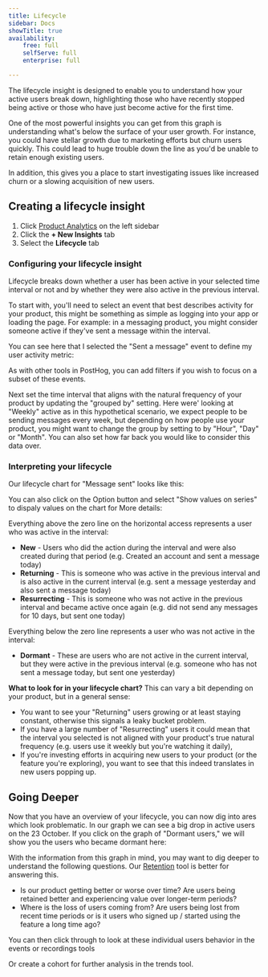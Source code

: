 ```yaml
---
title: Lifecycle
sidebar: Docs
showTitle: true
availability:
    free: full
    selfServe: full
    enterprise: full

---
```


The lifecycle insight is designed to enable you to understand how your active users break down, highlighting those who have recently stopped being active or those who have just become active for the first time.

One of the most powerful insights you can get from this graph is understanding what's below the surface of your user growth. For instance, you could have stellar growth due to marketing efforts but churn users quickly. This could lead to huge trouble down the line as you'd be unable to retain enough existing users.

In addition, this gives you a place to start investigating issues like increased churn or a slowing acquisition of new users.

## Creating a lifecycle insight

1. Click [Product Analytics](https://us.posthog.com/insights) on the left sidebar
1. Click the **+ New Insights** tab
1. Select the **Lifecycle** tab

### Configuring your lifecycle insight

Lifecycle breaks down whether a user has been active in your selected time interval or not and by whether they were also active in the previous interval.

To start with, you'll need to select an event that best describes activity for your product, this might be something as simple as logging into your app or loading the page. For example: in a messaging product, you might consider someone active if they've sent a message within the interval.

You can see here that I selected the "Sent a message" event to define my user activity metric:

<ProductScreenshot
    imageLight = {sentAMessageLight} 
    imageDark = {sentAMessageDark}
    classes="rounded"
    alt="Set up a new lifecycle analysis with custom event 'Sent a message'"
/>

As with other tools in PostHog, you can add filters if you wish to focus on a subset of these events.

<ProductScreenshot
    imageLight = {lifecycleFiltersLight} 
    imageDark = {lifecycleFiltersDark}
    classes="rounded"
    alt="Add filters for lifecycle analysis"
/>

Next set the time interval that aligns with the natural frequency of your product by updating the "grouped by" setting. Here were' looking at "Weekly" active as in this hypothetical scenario, we expect people to be sending messages every week, but depending on how people use your product, you might want to change the group by setting to by "Hour", "Day" or "Month". You can also set how far back you would like to consider this data over.

<ProductScreenshot
    imageLight = {timeControlLight} 
    imageDark = {timeControlDark}
    classes="rounded"
    alt="Set time interval"
/>

### Interpreting your lifecycle

Our lifecycle chart for "Message sent" looks like this:

<ProductScreenshot
    imageLight = {chartLight} 
    imageDark = {chartDark}
    classes="rounded"
    alt="Lifecycle chart"
/>

You can also click on the Option button and select "Show values on series" to dispaly values on the chart for More details: 

<ProductScreenshot
    imageLight = {showValuesLight} 
    imageDark = {showValuesDark}
    classes="rounded"
    alt="Lifecycle chart with values on the chart"
/>

Everything above the zero line on the horizontal access represents a user who was active in the interval:

-   **New** - Users who did the action during the interval and were also created during that period (e.g. Created an account and sent a message today)
-   **Returning** - This is someone who was active in the previous interval and is also active in the current interval (e.g. sent a message yesterday and also sent a message today)
-   **Resurrecting** - This is someone who was not active in the previous interval and became active once again (e.g. did not send any messages for 10 days, but sent one today)

Everything below the zero line represents a user who was not active in the interval:

-   **Dormant** - These are users who are not active in the current interval, but they were active in the previous interval (e.g. someone who has not sent a message today, but sent one yesterday)

**What to look for in your lifecycle chart?**
This can vary a bit depending on your product, but in a general sense:

-   You want to see your "Returning" users growing or at least staying constant, otherwise this signals a leaky bucket problem.
-   If you have a large number of "Resurrecting" users it could mean that the interval you selected is not aligned with your product's true natural frequency (e.g. users use it weekly but you're watching it daily),
-   If you're investing efforts in acquiring new users to your product (or the feature you're exploring), you want to see that this indeed translates in new users popping up.

## Going Deeper

Now that you have an overview of your lifecycle, you can now dig into ares which look problematic. In our graph we can see a big drop in active users on the 23 October. If you click on the graph of "Dormant users," we will show you the users who became dormant here:

With the information from this graph in mind, you may want to dig deeper to understand the following questions. Our [Retention](retention) tool is better for answering this.

-   Is our product getting better or worse over time? Are users being retained better and experiencing value over longer-term periods?
-   Where is the loss of users coming from? Are users being lost from recent time periods or is it users who signed up / started using the feature a long time ago?

<ProductScreenshot
    imageLight = {detailLight} 
    imageDark = {detailDark}
    classes="rounded"
    alt="Lifecycle chart pop-up"
/>

You can then click through to look at these individual users behavior in the events or recordings tools


<ProductScreenshot
    imageLight = {viewSessionLight} 
    imageDark = {viewSessionDark}
    classes="rounded"
    alt="View session recordings"
/>

Or create a cohort for further analysis in the trends tool.
